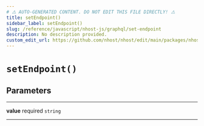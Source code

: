 ```yaml
---
# ⚠️ AUTO-GENERATED CONTENT. DO NOT EDIT THIS FILE DIRECTLY! ⚠️
title: setEndpoint()
sidebar_label: setEndpoint()
slug: /reference/javascript/nhost-js/graphql/set-endpoint
description: No description provided.
custom_edit_url: https://github.com/nhost/nhost/edit/main/packages/nhost-js/src/clients/graphql.ts#L109
---
```


# `setEndpoint()`

## Parameters

---

**<span className="parameter-name">value</span>** <span className="optional-status">required</span> <code>string</code>

---
